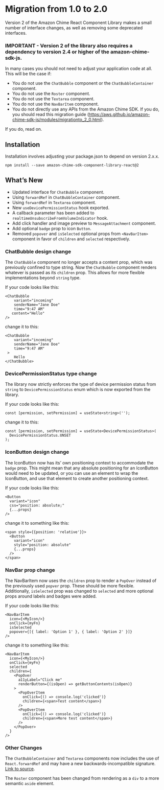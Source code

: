 <Meta title="Migration to V2" />

# Migration from 1.0 to 2.0

Version 2 of the Amazon Chime React Component Library makes a small number of interface changes, as well as removing some deprecated interfaces.

### IMPORTANT - Version 2 of the library also requires a dependency to version 2.4 or higher of the amazon-chime-sdk-js.

In many cases you should not need to adjust your application code at all. This will be the case if:

- You do not use the `ChatBubble` component or the `ChatBubbleContainer` component.
- You do not use the `Roster` component.
- You do not use the `Textarea` component.
- You do not use the `NavBarItem` component.
- You do not directly use any APIs from the Amazon Chime SDK. If you do, you should read this migration guide (https://aws.github.io/amazon-chime-sdk-js/modules/migrationto_2_0.html).

If you do, read on.

## Installation

Installation involves adjusting your package.json to depend on version 2.x.x.

```
npm install --save amazon-chime-sdk-component-library-react@2
```

## What’s New

- Updated interface for `ChatBubble` component.
- Using `forwardRef` in `ChatBubbleContainer` component.
- Using `forwardRef` in `Textarea` component.
- New `useDevicePermissionStatus` hook exported.
- A callback parameter has been added to `realtimeUnsubscribeFromVolumeIndicator` hook.
- Add click handler and image preview to `MessageAttachment` component.
- Add optional `badge` prop to icon `Button`.
- Removed `popover` and `isSelected` optional props from `<NavBarItem>` component in favor of `children` and `selected` respectively.

### ChatBubble design change

The `ChatBubble` component no longer accepts a content prop, which was previously confined to type string. Now the `ChatBubble` component renders whatever is passed as its `children` prop. This allows for more flexible implementations beyond `string` type.

If your code looks like this:

```
<ChatBubble
    variant="incoming"
    senderName="Jane Doe"
    time="9:47 AM"
   content="Hello"
/>
```

change it to this:

```
<ChatBubble
    variant="incoming"
    senderName="Jane Doe"
    time="9:47 AM"
 >
    Hello
</ChatBubble>
```

### DevicePermissionStatus type change

The library now strictly enforces the type of device permission status from `string` to `DevicePermissionStatus` enum which is now exported from the library.

If your code looks like this:

```
const [permission, setPermission] = useState<string>('');
```

change it to this:

```
const [permission, setPermission] = useState<DevicePermissionStatus>(
  DevicePermissionStatus.UNSET
);
```

### IconButton design change

The IconButton now has its’ own positioning context to accommodate the `badge` prop. This might mean that any absolute positioning for an IconButton would need to be updated, or you can use an element to wrap the IconButton, and use that element to create another positioning context.

If your code looks like this:

```
<Button
  variant="icon"
  css="position: absolute;"
  {...props}
/>
```

change it to something like this:

```
<span style={{position: 'relative'}}>
  <Button
    variant="icon"
    style="position: absolute"
    {...props}
  />
</span>
```

### NavBar prop change

The NavBarItem now uses the `children` prop to render a `PopOver` instead of the previously used `popver` prop. These should be more flexible. Additionally, `isSelected` prop was changed to `selected` and more optional props around labels and badges were added.

If your code looks like this:

```
<NavBarItem
  icon={<MyIcon/>}
  onClick={myFn}
  isSelected
  popover={[{ label: 'Option 1' }, { label: 'Option 2' }]}
/>
```

change it to something like this:

```
<NavBarItem
  icon={<MyIcon/>}
  onClick={myFn}
  selected
  children={
    <PopOver
      a11yLabel="Click me"
      renderButton={(isOpen) => getButtonContents(isOpen)}
    >
      <PopOverItem
        onClick={() => console.log('clicked')}
        children={<span>Test content</span>}
      />
      <PopOverItem
        onClick={() => console.log('clicked')}
        children={<span>More test content</span>}
      />
    </PopOver>
  }
/>
```

### Other Changes

The `ChatBubbleContainer` and `Textarea` components now includes the use of `React.forwardRef` and may have a new backwards-incompatible signature. [Link to source](https://reactjs.org/docs/forwarding-refs.html#note-for-component-library-maintainers).

The `Roster` component has been changed from rendering as a `div` to a more semantic `aside` element.
